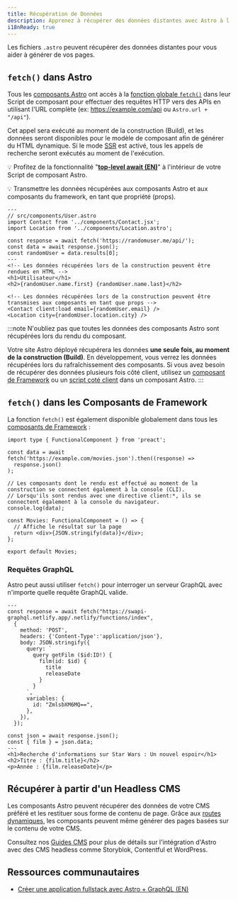 ```yaml
---
title: Récupération de Données
description: Apprenez à récupérer des données distantes avec Astro à l'aide de l'API fetch.
i18nReady: true
---
```


Les fichiers `.astro` peuvent récupérer des données distantes pour vous aider à générer de vos pages.

## `fetch()` dans Astro

Tous les [composants Astro](/fr/basics/astro-components/) ont accès à la [fonction globale `fetch()`](https://developer.mozilla.org/fr/docs/Web/API/fetch) dans leur Script de composant pour effectuer des requêtes HTTP vers des APIs en utilisant l'URL complète (ex: https://example.com/api ou `Astro.url + "/api"`).

Cet appel sera exécuté au moment de la construction (Build), et les données seront disponibles pour le modèle de composant afin de générer du HTML dynamique. Si le mode [SSR](/fr/guides/server-side-rendering/) est activé, tous les appels de recherche seront exécutés au moment de l'exécution.

💡 Profitez de la fonctionnalité "[**top-level await (EN)**](https://developer.mozilla.org/en-US/docs/Web/JavaScript/Reference/Operators/await#top_level_await)" à l'intérieur de votre Script de composant Astro.

💡 Transmettre les données récupérées aux composants Astro et aux composants du framework, en tant que propriété (props).

```astro /await fetch\\(.*?\\)/
---
// src/components/User.astro
import Contact from '../components/Contact.jsx';
import Location from '../components/Location.astro';

const response = await fetch('https://randomuser.me/api/');
const data = await response.json();
const randomUser = data.results[0];
---
<!-- Les données récupérées lors de la construction peuvent être rendues en HTML -->
<h1>Utilisateur</h1>
<h2>{randomUser.name.first} {randomUser.name.last}</h2>

<!-- Les données récupérées lors de la construction peuvent être transmises aux composants en tant que props -->
<Contact client:load email={randomUser.email} />
<Location city={randomUser.location.city} />
```

:::note
N'oubliez pas que toutes les données des composants Astro sont récupérées lors du rendu du composant.

Votre site Astro déployé récupérera les données **une seule fois, au moment de la construction (Build)**. En développement, vous verrez les données récupérées lors du rafraîchissement des composants. Si vous avez besoin de récupérer des données plusieurs fois côté client, utilisez un [composant de Framework](/fr/guides/framework-components/) ou un [script coté client](/fr/guides/client-side-scripts/) dans un composant Astro.
:::


## `fetch()` dans les Composants de Framework

La fonction `fetch()` est également disponible globalement dans tous les [composants de Framework](/fr/guides/framework-components/) :

```tsx title="src/components/Movies.tsx" /await fetch\\(.*?\\)/
import type { FunctionalComponent } from 'preact';

const data = await fetch('https://example.com/movies.json').then((response) =>
  response.json()
);

// Les composants dont le rendu est effectué au moment de la construction se connectent également à la console (CLI).
// Lorsqu'ils sont rendus avec une directive client:*, ils se connectent également à la console du navigateur.
console.log(data);

const Movies: FunctionalComponent = () => {
  // Affiche le résultat sur la page
  return <div>{JSON.stringify(data)}</div>;
};

export default Movies;
```


### Requêtes GraphQL

Astro peut aussi utiliser `fetch()` pour interroger un serveur GraphQL avec n'importe quelle requête GraphQL valide.

```astro title="src/components/Film.astro" "await fetch"
---
const response = await fetch("https://swapi-graphql.netlify.app/.netlify/functions/index",
  {
    method: 'POST',
    headers: {'Content-Type':'application/json'},
    body: JSON.stringify({
      query: `
        query getFilm ($id:ID!) {
          film(id: $id) {
            title
            releaseDate
          }
        }
      `,
      variables: {
        id: "ZmlsbXM6MQ==",
      },
    }),
  });

const json = await response.json();
const { film } = json.data;
---
<h1>Recherche d'informations sur Star Wars : Un nouvel espoir</h1>
<h2>Titre : {film.title}</h2>
<p>Année : {film.releaseDate}</p>
```


## Récupérer à partir d'un Headless CMS

Les composants Astro peuvent récupérer des données de votre CMS préféré et les restituer sous forme de contenu de page. Grâce aux [routes dynamiques](/fr/guides/routing/#routes-dynamiques), les composants peuvent même générer des pages basées sur le contenu de votre CMS.

Consultez nos [Guides CMS](/fr/guides/cms/) pour plus de détails sur l'intégration d'Astro avec des CMS headless comme Storyblok, Contentful et WordPress.

## Ressources communautaires

- [Créer une application fullstack avec Astro + GraphQL (EN)](https://robkendal.co.uk/blog/how-to-build-astro-site-with-graphql/)
